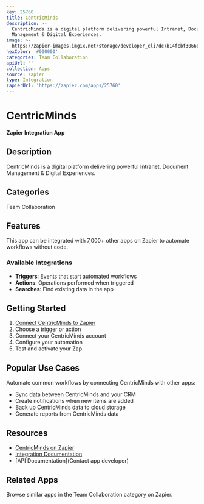 ```yaml
---
key: 25760
title: CentricMinds
description: >-
  CentricMinds is a digital platform delivering powerful Intranet, Document
  Management & Digital Experiences.
image: >-
  https://zapier-images.imgix.net/storage/developer_cli/dc7b14fcbf3066614ce851ffeb07c652.png?auto=format%2Ccompress&ixlib=python-3.0.0&q=50
hexColor: '#000000'
categories: Team Collaboration
apiUrl: ''
collection: Apps
source: zapier
type: Integration
zapierUrl: 'https://zapier.com/apps/25760'
---
```

# CentricMinds

**Zapier Integration App**

## Description

CentricMinds is a digital platform delivering powerful Intranet, Document Management & Digital Experiences.

## Categories

Team Collaboration

## Features

This app can be integrated with 7,000+ other apps on Zapier to automate workflows without code.

### Available Integrations

- **Triggers**: Events that start automated workflows
- **Actions**: Operations performed when triggered
- **Searches**: Find existing data in the app

## Getting Started

1. [Connect CentricMinds to Zapier](https://zapier.com/apps/25760)
2. Choose a trigger or action
3. Connect your CentricMinds account
4. Configure your automation
5. Test and activate your Zap

## Popular Use Cases

Automate common workflows by connecting CentricMinds with other apps:

- Sync data between CentricMinds and your CRM
- Create notifications when new items are added
- Back up CentricMinds data to cloud storage
- Generate reports from CentricMinds data

## Resources

- [CentricMinds on Zapier](https://zapier.com/apps/25760)
- [Integration Documentation](https://zapier.com/apps/25760/integrations)
- [API Documentation](Contact app developer)

## Related Apps

Browse similar apps in the Team Collaboration category on Zapier.
